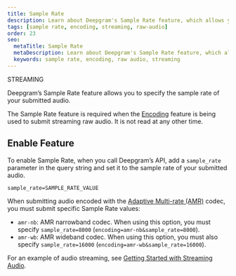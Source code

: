 ---
title: Sample Rate
description: Learn about Deepgram's Sample Rate feature, which allows you to specify the sample rate of your submitted audio. Required when the Encoding feature is also being used to submit streaming raw audio.
tags: [sample rate, encoding, streaming, raw-audio]
order: 23
seo:
  metaTitle: Sample Rate
  metaDescription: Learn about Deepgram's Sample Rate feature, which allows you to specify the sample rate of your submitted audio. Required when the Encoding feature is also being used to submit streaming raw audio.
  keywords: sample rate, encoding, raw audio, streaming
---

<div class="badge">STREAMING</div>

Deepgram’s Sample Rate feature allows you to specify the sample rate of your submitted audio.

The Sample Rate feature is required when the [Encoding](/documentation/features/encoding/) feature is being used to submit streaming raw audio. It is not read at any other time.

## Enable Feature

To enable Sample Rate, when you call Deepgram’s API, add a `sample_rate` parameter in the query string and set it to the sample rate of your submitted audio.

`sample_rate=SAMPLE_RATE_VALUE`

<Alert type="warning">

When submitting audio encoded with the [Adaptive Multi-rate (AMR)](/documentation/glossary/#A) codec, you must submit specific Sample Rate values:

- `amr-nb`: AMR narrowband codec. When using this option, you must specify `sample_rate=8000` (`encoding=amr-nb&sample_rate=8000`).
- `amr-wb`: AMR wideband codec. When using this option, you must also specify `sample_rate=16000` (`encoding=amr-wb&sample_rate=16000`).

</Alert>

For an example of audio streaming, see [Getting Started with Streaming Audio](/documentation/getting-started/streaming/).
